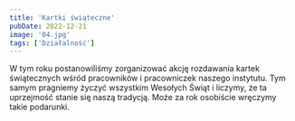 ```yaml
---
title: 'Kartki świąteczne'
pubDate: 2022-12-21
image: '04.jpg'
tags: ['Działalność']
---
```


W tym roku postanowiliśmy zorganizować akcję rozdawania kartek świątecznych wśród pracowników i pracowniczek naszego instytutu. Tym samym pragniemy życzyć wszystkim Wesołych Świąt i liczymy, że ta uprzejmość stanie się naszą tradycją. Może za rok osobiście wręczymy takie podarunki.